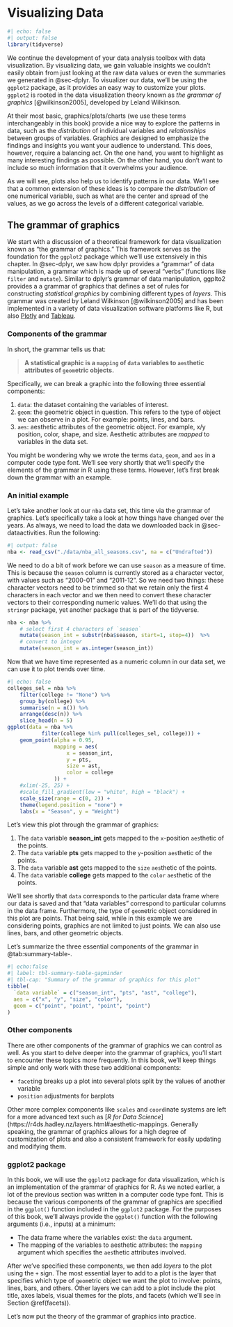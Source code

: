 # Visualizing Data {#sec-ggplot2}

```r
#| echo: false
#| output: false
library(tidyverse)
```


We continue the development of your data analysis toolbox with data visualization. By visualizing data, we gain valuable insights we couldn't easily obtain from just looking at the raw data values or even the summaries we generated in @sec-dplyr.  To visualizer our data, we'll be using the `ggplot2` package, as it provides an easy way to customize your plots. `ggplot2` is rooted in the data visualization theory known as _the grammar of graphics_ [@wilkinson2005], developed by Leland Wilkinson.

At their most basic, graphics/plots/charts (we use these terms interchangeably in this book) provide a nice way to explore the patterns in data, such as the *distribution* of individual variables and *relationships* between groups of variables. Graphics are designed to emphasize the findings and insights you want your audience to understand.  This does, however, require a balancing act.  On the one hand, you want to highlight as many interesting findings as possible. On the other hand, you don't want to include so much information that it overwhelms your audience.  

As we will see, plots also help us to identify patterns in our data.  We'll see that a common extension of these ideas is to compare the *distribution* of one numerical variable, such as what are the center and spread of the values, as we go across the levels of a different categorical variable.


## The grammar of graphics {#grammarofgraphics}

We start with a discussion of a theoretical framework for data visualization known as "the grammar of graphics." This framework serves as the foundation for the `ggplot2` package which we'll use extensively in this chapter. In @sec-dplyr, we saw how dplyr provides a "grammar" of data manipulation, a grammar which is made up of several "verbs" (functions like `filter` and `mutate`).  Similar to dplyr's grammar of data manipulation, ggplto2 provides a a grammar of graphics that defines a set of rules for constructing *statistical graphics* by combining different types of *layers*. This grammar was created by Leland Wilkinson [@wilkinson2005] and has been implemented in a variety of data visualization software platforms like R, but also [Plotly](https://plot.ly/) and [Tableau](https://www.tableau.com/).


### Components of the grammar

In short, the grammar tells us that:

> **A statistical graphic is a `mapping` of `data` variables to `aes`thetic attributes of `geom`etric objects.**

Specifically, we can break a graphic into the following three essential components:

1. `data`: the dataset containing the variables of interest.
1. `geom`: the geometric object in question. This refers to the type of object we can observe in a plot. For example: points, lines, and bars.
1. `aes`: aesthetic attributes of the geometric object. For example, x/y position, color, shape, and size.  Aesthetic attributes are *mapped* to variables in the data set.

You might be wondering why we wrote the terms `data`, `geom`, and `aes` in a computer code type font. We'll see very shortly that we'll specify the elements of the grammar in R using these terms. However, let's first break down the grammar with an example.


### An initial example

Let's take another look at our `nba` data set, this time via the grammar of graphics.  Let's specifically take a look at how things have changed over the years.  As always, we need to load the data we downloaded back in @sec-dataactivities.  Run the following:

```r
#| output: false
nba <- read_csv("./data/nba_all_seasons.csv", na = c("Undrafted"))
```

We need to do a bit of work before we can use `season` as a measure of time. This is because the `season` column is currently stored as a character vector, with values such as "2000-01" and "2011-12".  So we need two things: these character vectors need to be trimmed so that we retain only the first 4 characters in each vector and we then need to convert these character vectors to their corresponding numeric values.  We'll do that using the `stringr` package, yet another package that is part of the tidyverse.

```r
nba <- nba %>%
    # select first 4 characters of `season`
    mutate(season_int = substr(nba$season, start=1, stop=4))  %>%
    # convert to integer
    mutate(season_int = as.integer(season_int))
```

Now that we have time represented as a numeric column in our data set, we can use it to plot trends over time.

```r
#| echo: false
colleges_sel = nba %>%
    filter(college != "None") %>%
    group_by(college) %>%
    summarise(n = n()) %>%
    arrange(desc(n)) %>%
    slice_head(n = 5)
ggplot(data = nba %>%
           filter(college %in% pull(colleges_sel, college))) +
    geom_point(alpha = 0.95,
               mapping = aes(
                   x = season_int,
                   y = pts,
                   size = ast,
                   color = college
               )) +
    #xlim(-25, 25) +
    #scale_fill_gradient(low = "white", high = "black") +
    scale_size(range = c(0, 2)) +
    theme(legend.position = "none") +
    labs(x = "Season", y = "Weight")
```

Let's view this plot through the grammar of graphics:

1. The `data` variable **season_int** gets mapped to the `x`-position `aes`thetic of the points.
1. The `data` variable **pts** gets mapped to the `y`-position `aes`thetic of the points.
1. The `data` variable **ast** gets mapped to the `size` `aes`thetic of the points.
1. The `data` variable **college** gets mapped to the `color` `aes`thetic of the points.

We'll see shortly that `data` corresponds to the particular data frame where our data is saved and that "data variables" correspond to particular columns in the data frame. Furthermore, the type of `geom`etric object considered in this plot are points. That being said, while in this example we are considering points, graphics are not limited to just points. We can also use lines, bars, and other geometric objects.

Let's summarize the three essential components of the grammar in @tab:summary-table-.

```r
#| echo:false
#| label: tbl-summary-table-gapminder
#| tbl-cap: "Summary of the grammar of graphics for this plot"
tibble(
  `data variable` = c("season_int", "pts", "ast", "college"),
  aes = c("x", "y", "size", "color"),
  geom = c("point", "point", "point", "point")
)
```


### Other components

There are other components of the grammar of graphics we can control as well.  As you start to delve deeper into the grammar of graphics, you'll start to encounter these topics more frequently. In this book, we'll keep things simple and only work with these two additional components:

- `facet`ing breaks up a plot into several plots split by the values of another variable
- `position` adjustments for barplots

Other more complex components like `scales` and `coord`inate systems are left for a more advanced text such as [*R for Data Science*](https://r4ds.hadley.nz/layers.html#aesthetic-mappings.  Generally speaking, the grammar of graphics allows for a high degree of customization of plots and also a consistent framework for easily updating and modifying them.


### ggplot2 package

In this book, we will use the `ggplot2` package for data visualization, which is an implementation of the `g`rammar of `g`raphics for R. As we noted earlier, a lot of the previous section was written in a computer code type font. This is because the various components of the grammar of graphics are specified in the `ggplot()` function included in the `ggplot2` package. For the purposes of this book, we'll always provide the `ggplot()` function with the following arguments (i.e., inputs) at a minimum:

* The data frame where the variables exist: the `data` argument.
* The mapping of the variables to aesthetic attributes: the `mapping` argument which specifies the `aes`thetic attributes involved.

After we've specified these components, we then add *layers* to the plot using the `+` sign. The most essential layer to add to a plot is the layer that specifies which type of `geom`etric object we want the plot to involve: points, lines, bars, and others. Other layers we can add to a plot include the plot title, axes labels, visual themes for the plots, and facets (which we'll see in Section \@ref(facets)).

Let's now put the theory of the grammar of graphics into practice.

